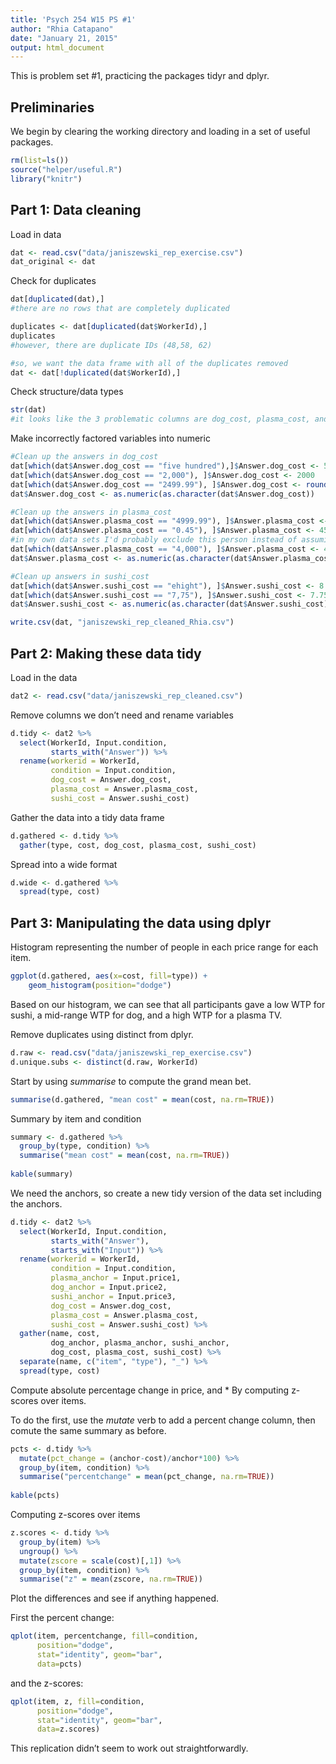 ```yaml
---
title: 'Psych 254 W15 PS #1'
author: "Rhia Catapano"
date: "January 21, 2015"
output: html_document
---
```


This is problem set #1, practicing the packages tidyr and dplyr. 

Preliminaries
-------------

We begin by clearing the working directory and loading in a set of useful packages.

```r
rm(list=ls())
source("helper/useful.R")
library("knitr")
```


Part 1: Data cleaning
---------------------

Load in data
```r
dat <- read.csv("data/janiszewski_rep_exercise.csv")
dat_original <- dat
```

Check for duplicates
```r
dat[duplicated(dat),]
#there are no rows that are completely duplicated

duplicates <- dat[duplicated(dat$WorkerId),]
duplicates
#however, there are duplicate IDs (48,58, 62)

#so, we want the data frame with all of the duplicates removed
dat <- dat[!duplicated(dat$WorkerId),]
```

Check structure/data types
```r
str(dat)
#it looks like the 3 problematic columns are dog_cost, plasma_cost, and sushi_cost. These three should be numeric, but instead are factors.
```

Make incorrectly factored variables into numeric
```r
#Clean up the answers in dog_cost
dat[which(dat$Answer.dog_cost == "five hundred"),]$Answer.dog_cost <- 500
dat[which(dat$Answer.dog_cost == "2,000"), ]$Answer.dog_cost <- 2000
dat[which(dat$Answer.dog_cost == "2499.99"), ]$Answer.dog_cost <- round(as.numeric(as.character(dat[which(dat$Answer.dog_cost == "2499.99"), ]$Answer.dog_cost)))
dat$Answer.dog_cost <- as.numeric(as.character(dat$Answer.dog_cost))

#Clean up the answers in plasma_cost
dat[which(dat$Answer.plasma_cost == "4999.99"), ]$Answer.plasma_cost <- round(as.numeric(as.character(dat[which(dat$Answer.plasma_cost == "4999.99"), ]$Answer.plasma_cost)))
dat[which(dat$Answer.plasma_cost == "0.45"), ]$Answer.plasma_cost <- 4500
#in my own data sets I'd probably exclude this person instead of assuming what they meant, but based on the cleaned version, it seems like we're assuming that they meant 4500.
dat[which(dat$Answer.plasma_cost == "4,000"), ]$Answer.plasma_cost <- 4000
dat$Answer.plasma_cost <- as.numeric(as.character(dat$Answer.plasma_cost))

#Clean up answers in sushi_cost
dat[which(dat$Answer.sushi_cost == "ehight"), ]$Answer.sushi_cost <- 8
dat[which(dat$Answer.sushi_cost == "7,75"), ]$Answer.sushi_cost <- 7.75
dat$Answer.sushi_cost <- as.numeric(as.character(dat$Answer.sushi_cost))

write.csv(dat, "janiszewski_rep_cleaned_Rhia.csv")
```



Part 2: Making these data tidy
------------------------------

Load in the data
```r
dat2 <- read.csv("data/janiszewski_rep_cleaned.csv")
```

Remove columns we don't need and rename variables
```r
d.tidy <- dat2 %>% 
  select(WorkerId, Input.condition, 
         starts_with("Answer")) %>%
  rename(workerid = WorkerId,
         condition = Input.condition,          
         dog_cost = Answer.dog_cost,
         plasma_cost = Answer.plasma_cost, 
         sushi_cost = Answer.sushi_cost)
```

Gather the data into a tidy data frame
```r
d.gathered <- d.tidy %>%
  gather(type, cost, dog_cost, plasma_cost, sushi_cost)
```

Spread into a wide format
```r
d.wide <- d.gathered %>%
  spread(type, cost)
```


Part 3: Manipulating the data using dplyr
-----------------------------------------

Histogram representing the number of people in each price range for each item.

```r
ggplot(d.gathered, aes(x=cost, fill=type)) +
    geom_histogram(position="dodge")
```

Based on our histogram, we can see that all participants gave a low WTP for sushi, a mid-range WTP for dog, and a high WTP for a plasma TV.

Remove duplicates using distinct from dplyr.

```r
d.raw <- read.csv("data/janiszewski_rep_exercise.csv")
d.unique.subs <- distinct(d.raw, WorkerId)
```

Start by using *summarise* to compute the grand mean bet.
```r
summarise(d.gathered, "mean cost" = mean(cost, na.rm=TRUE))
```

Summary by item and condition
```r
summary <- d.gathered %>% 
  group_by(type, condition) %>% 
  summarise("mean cost" = mean(cost, na.rm=TRUE))
   
kable(summary)         
```

We need the anchors, so create a new tidy version of the data set including the anchors. 

```r
d.tidy <- dat2 %>% 
  select(WorkerId, Input.condition, 
         starts_with("Answer"), 
         starts_with("Input")) %>%
  rename(workerid = WorkerId,
         condition = Input.condition,          
         plasma_anchor = Input.price1,
         dog_anchor = Input.price2,
         sushi_anchor = Input.price3,
         dog_cost = Answer.dog_cost,
         plasma_cost = Answer.plasma_cost, 
         sushi_cost = Answer.sushi_cost) %>%
  gather(name, cost, 
         dog_anchor, plasma_anchor, sushi_anchor, 
         dog_cost, plasma_cost, sushi_cost) %>%
  separate(name, c("item", "type"), "_") %>%
  spread(type, cost) 
```

Compute absolute percentage change in price, and 
* By computing z-scores over items.

To do the first, use the *mutate* verb to add a percent change column, then comute the same summary as before. 

```r
pcts <- d.tidy %>% 
  mutate(pct_change = (anchor-cost)/anchor*100) %>% 
  group_by(item, condition) %>% 
  summarise("percentchange" = mean(pct_change, na.rm=TRUE))
   
kable(pcts)         
```

Computing z-scores over items

```r
z.scores <- d.tidy %>% 
  group_by(item) %>%
  ungroup() %>%
  mutate(zscore = scale(cost)[,1]) %>%
  group_by(item, condition) %>%
  summarise("z" = mean(zscore, na.rm=TRUE))
```


Plot the differences and see if anything happened.  
 
First the percent change:

```r
qplot(item, percentchange, fill=condition, 
      position="dodge",
      stat="identity", geom="bar", 
      data=pcts)  
```

and the z-scores:

```r
qplot(item, z, fill=condition, 
      position="dodge",
      stat="identity", geom="bar", 
      data=z.scores)  
```

This replication didn't seem to work out straightforwardly. 